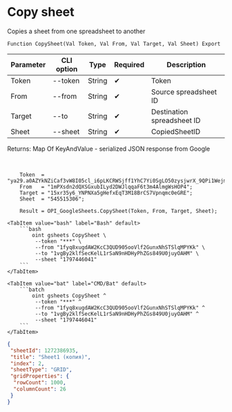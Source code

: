 ﻿---
sidebar_position: 3
---


# Copy sheet
 Copies a sheet from one spreadsheet to another



`Function CopySheet(Val Token, Val From, Val Target, Val Sheet) Export`

  | Parameter | CLI option | Type | Required | Description |
  |-|-|-|-|-|
  | Token | --token | String | &#x2714; | Token |
  | From | --from | String | &#x2714; | Source spreadsheet ID |
  | Target | --to | String | &#x2714; | Destination spreadsheet ID |
  | Sheet | --sheet | String | &#x2714; | CopiedSheetID |

  
  Returns:  Map Of KeyAndValue - serialized JSON response from Google

<br/>




```bsl title="1C:Enterprise/OneScript code example"
    Token  = "ya29.a0AZYkNZiCaf3vW8I05cl_i6pLKCRWSjff1YhC7Yi0SgLO50zysjwrX_9QPi1WejmqgGdFjcbaOJKsPO3tvT7gB712mg1gxgxiL1pCUVthx...";
    From   = "1mPXsdn2dQXSGxubILyd2DWJlqqaF6t3m4AlmgWsHOP4";
    Target = "15xr35y6_YNPNXa5gHefxEqT3M18BrCS7Vpnqmc0eGRE";
    Sheet  = "545515306";

    Result = OPI_GoogleSheets.CopySheet(Token, From, Target, Sheet);
```
 

 <Tabs>
  
    <TabItem value="bash" label="Bash" default>
        ```bash
            oint gsheets CopySheet \
             --token "***" \
             --from "1fyq8xugdAW2KcC3QUD905ooVlf2GunxNhSTSlqMPYKk" \
             --to "1vgBy2klfSecKelL1rSaN9nHDHyPhZGs849U0juyOAHM" \
             --sheet "1797446041"
        ```
    </TabItem>
  
    <TabItem value="bat" label="CMD/Bat" default>
        ```batch
            oint gsheets CopySheet ^
             --token "***" ^
             --from "1fyq8xugdAW2KcC3QUD905ooVlf2GunxNhSTSlqMPYKk" ^
             --to "1vgBy2klfSecKelL1rSaN9nHDHyPhZGs849U0juyOAHM" ^
             --sheet "1797446041"
        ```
    </TabItem>
</Tabs>


```json title="Result"
{
 "sheetId": 1272386935,
 "title": "Sheet1 (копия)",
 "index": 2,
 "sheetType": "GRID",
 "gridProperties": {
  "rowCount": 1000,
  "columnCount": 26
 }
}
```
